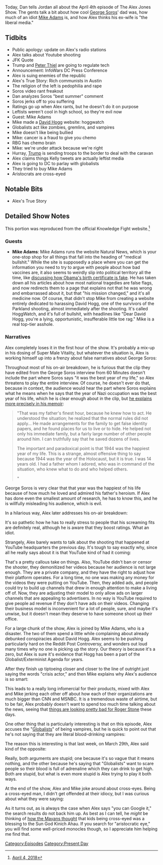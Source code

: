 {{DEFAULTSORT:
    #_EPISODE_0146:April 4, 2018
}}{{Episode
    | title           = April 4, 2018
    | caption         = Listen to this episode on [https://knowledgefight.libsyn.com/knowledge-fight-april-4-2018 Libsyn] [https://open.spotify.com/episode/6VlSEr1erX8UujZPECMZZT Spotify], Read the [[Transcript/146: April 4, 2018|Unofficial Transcript]]
    | episodeNumber   = 146
    | length          = 01:52:15
    | airDate         = April 6, 2018
    | coverageDate    = April 4, 2018
    | episodeType     = [[:Category:Present Day|Present Day]]
    | appearance      = [[Peter Thiel]], [[George Soros]], [[Mike Adams]], [[David Hogg]], [[Ruth Bader Ginsburg]], [[Kelly Jones]]
    | beverage        = White Claw
    | previousEpisode = [[145: April 2, 2018]]
    | nextEpisode     = [[147: Aaron Russo]]
}}

{{Stub}}

Today, Dan tells Jordan all about the April 4th episode of The Alex Jones Show. The gents talk a bit about how cool [[George Soros]]' dad was, how much of an idiot [[Mike Adams]] is, and how Alex thinks his ex-wife is "the liberal media."

==Tidbits==

*Public apology: update on Alex's radio stations
*Alex talks about Youtube shooting
*JFK Quote
*Trump and [[Peter Thiel]] are going to regulate tech
*Announcement: InfoWars DC Press Conference
*Alex is suing enemies of the republic
*Alex's True Story: Rich communists in Austin
*The religion of the left is pedophilia and rape
*Soros video rant freakout
*Dan analyzes Soros "best summer" comment
*Soros jerks off to you suffering
*Ratings go up when Alex rants, but he doesn't do it on purpose
*Leftists weren't cool in high school, so they're evil now
*Guest: Mike Adams
*Mike made a [[David Hogg]] website: hoggwatch
*Globalists act like zombies, gremlins, and vampires
*Mike doesn't like being bullied
*Mike: cancer is a fraud to give you chemo
*RBG has chemo brain
*Mike: we're under attack because we're right
*Hurray, [[Donald Trump|Trump]] is sending troops to the border to deal with the caravan
*Alex claims things Kelly tweets are actually leftist media
*Alex is going to DC to parlay with globalists
*They tried to buy Mike Adams
*Aristocrats are cross-eyed

==Notable Bits==

*Alex's True Story

==Detailed Show Notes==

This portion was reproduced from the official Knowledge Fight website.<ref>[https://knowledgefight.com/the-past/2018/4/4/april-4-2018 April 4, 2018]</ref>

===Guests===

*'''Mike Adams''': Mike Adams runs the website Natural News, which is your one-stop shop for all things that fall into the heading of "medical bullshit." While the site is supposedly a place where you can get the information you need to try to argue with people about how bad vaccines are, it also seems to weirdly slip into political territory all the time, like [https://web.archive.org/web/20110430220951/http://www.naturalnews.com/032217_Obama_birth_certificate.html discussing how Obama's birth certificate is fake]. He has taken down all his articles about how most national tragedies are false flags, and now redirects them to a page that explains not that he was wrong and embarrassed about it, but that "his mission changed," and it's all medicine now. Of course, that didn't stop Mike from creating a website entirely dedicated to harassing David Hogg, one of the survivors of the Parkland shooting, almost immediately after the shooting. It's called HoggWatch, and it's full of bullshit, with headlines like "Dear David Hogg, you're a lying, opportunistic, insufferable little toe rag." Mike is a real top-tier asshole.

===Narratives===

Alex completely loses it in the first hour of the show. It's probably a mix-up in his dosing of Super Male Vitality, but whatever the situation is, Alex is working himself up into a frenzy about false narratives about George Soros:

Throughout most of his on-air breakdown, he is furious that the clip they have edited from the George Soros interview from 60 Minutes doesn't include the part where Soros says "it was the best year of my life," so Alex threatens to play the entire interview. Of course, he doesn't ever do that, because in context, the audience would hear the part where Soros explains what he means when he says that the year of Nazi occupation was the best year of his life, which he is clear enough about in the clip, but [https://www.georgesoros.com/wp-content/uploads/2017/10/soros_on_soros-chap-2-2017_10_05.pdf he explains more precisely in his memoir]:

<blockquote>"That was my father's finest hour, because he knew how to act. He understood the situation; he realized that the normal rules did not apply... He made arrangements for the family to get false identity papers, and he found places for us to live or to hide. He helped not only his immediate family, but a fairly large number of other people around him. I can truthfully say that he saved dozens of lives.

The important and paradoxical point is that 1944 was the happiest year of my life. This is a strange, almost offensive thing to say because 1944 was the year of the Holocaust, but it is true. I was 14 years old. I had a father whom I adored, who was in command of the situation, who knew what to do and who helped others.

"</blockquote>

George Soros is very clear that that year was the happiest of his life because of how much he loved and admired his father's heroism. If Alex has done even the smallest amount of research, he has to know this, and he is willfully misleading his audience, which is evil.

In a hilarious way, Alex later addresses his on-air breakdown:

It's so pathetic how he has to really stress to people that his screaming fits are definitely real, although he is aware that they boost ratings. What an idiot.

Strangely, Alex barely wants to talk about the shooting that happened at YouTube headquarters the previous day. It's tough to say exactly why, since all he really says about it is that YouTube kind of had it coming:

That's a pretty callous take on things. Also, YouTube didn't ban or censor the shooter, they demonitized her videos because her audience is not large enough. They are a private company, and they have the right to adjust how their platform operates. For a long time, no one was making any money for the videos they were putting on YouTube. Then, they added ads, and people could try to build up channels that drew in enough attention to make a living off of. Now, they are adjusting their model to only allow ads on larger channels that are appealing to advertisers. In no way is YouTube required to give people ad revenue if they don't have ads on their videos. Changing their business model is inconvenient for a lot of people, sure, and maybe it's unwise, but it doesn't mean they deserve to have someone shoot up their office.

For a large chunk of the show, Alex is joined by Mike Adams, who is a disaster. The two of them spend a little while complaining about already debunked conspiracies about David Hogg. Alex seems to be pushing particularly hard on the Reddit Post Controversy, and wonders out loud many times why no one is picking up the story. Our theory is because it's a zero, but Alex is sure it's evidence that Hogg has been a part of the Globalist/Exterminist Agenda for years.

After they finish up tiptoeing closer and closer to the line of outright just saying the words "crisis actor," and then Mike explains why Alex's audience is so smart:

This leads to a really long infomercial for their products, mixed with Alex and Mike jerking each other off about how each of their organizations are much bigger than CNN and MSNBC. It is a tremendous waste of airtime, but to be fair, Alex probably doesn't want to spend too much time talking about the news, seeing that [https://www.cnn.com/2018/04/04/politics/roger-stone-julian-assange-email-wikileaks/index.html things are looking pretty bad for Roger Stone] these days.

One other thing that is particularly interesting is that on this episode, Alex accuses the "[[Globalists]]" of being vampires, but he is quick to point out that he's not saying that they are literal blood-drinking vampires:

The reason this is interesting is that last week, on March 29th, Alex said kind of the opposite:

Really, both arguments are stupid; one because it's so vague that it means nothing, and the other because he's saying that "Globalists" want to scare people so their blood is full of adrenaline which they can drink to get high. Both are stupid, but what is even more stupid is Alex trying to play it both ways.

At the end of the show, Alex and Mike joke around about cross-eyes. Being a cross-eyed man, I didn't get offended at their idiocy, but I was curious about what they were saying:

As it turns out, as is always the case when Alex says "you can Google it," the search results do not back him up. As best as I can tell, he ''might'' be thinking of [http://readicon.com/maya-cross-eyed/ how the Mayans thought] that kids being cross-eyed was a blessing to the Sun God Kinich Ahau. If you search for "aristocratic eye," you will find some well-priced monocles though, so I appreciate him helping me find that.

[[Category:Episodes]]
[[Category:Present Day]]
